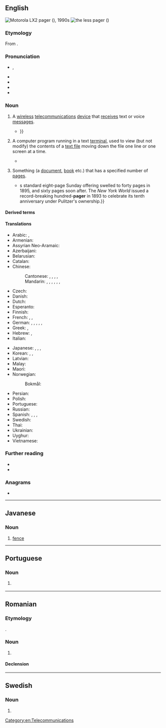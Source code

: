 {{also|PAGER}}
==English==
[[File:Dme motorola.jpg|thumb|Motorola LX2 '''pager''' ({{senseno|en|telecommunications}}), 1990s]]
[[File:Less.PNG|thumb|the ''less'' '''pager''' ({{senseno|en|computing}})]]

===Etymology===
From {{suffix|en|page|er}}.

===Pronunciation===
* {{IPA|en|/peɪd͡ʒə(ɹ)/}}, {{enPR|pāʹjər}}
* {{audio|en|En-uk-pager.ogg|Audio (UK)}}
* {{audio|en|En-us-pager.ogg|Audio (US)}}
* {{rhymes|en|eɪd͡ʒə(ɹ)|s=2}}
* {{hyphenation|en|pag|er}}

===Noun===
{{en-noun}}

# {{senseid|en|telecommunications}} {{lb|en|telecommunications}} A [[wireless]] [[telecommunications]] [[device]] that [[receive]]s text or voice [[message]]s.
#: {{syn|en|beeper}}
#* {{quote-book|en|year=1991|author={{w|Stephen King}}|title={{w|Needful Things}}|page=355|pageurl=https://archive.org/details/lccn_051488024958_36j/page/355/mode/1up|text=Before he could bring it down, the '''pager''' clipped to his belt went off. Alan pushed the button that turned the hateful gadget off and stood indecisively in front of the shop door a moment longer {{...}}}}
# {{senseid|en|computing}} {{lb|en|computing}} A computer program running in a text [[terminal]], used to view (but not modify) the contents of a [[text file]] moving down the file one line or one screen at a time.
#* {{quote-book|en|year=2006|author=James Duncan Davidson|author2=Jason Deraleau|title=Running Mac OS X Tiger|publisher=O'Reilly|isbn=9780596009137|page=73|pageurl=https://books.google.com/books?id=-zLS2TwB2VkC&pg=PA73&dq=less+%22pager%22&hl=&cd=2&source=gbs_api#v=onepage&q=less%20%22pager%22&f=false|text=''more'' is a '''pager'''. The basic purpose of a '''pager''' is that it lets you view the contents of a file without actually having to open the file.}}
# {{lb|en|in combination}} Something (a [[document]], [[book]] etc.) that has a specified number of [[page]]s.
#* {{quote-book|en|year=2019|author=Vincent DiGirolamo|title=Crying the News: A History of America's Newsboys|location=Oxford|publisher={{w|Oxford University Press}}|isbn=9780195320251|page={{gbooks|19ShDwAAQBAJ|310|altpg=309–310|pager}}|passage=Sunday papers kept growing in bulk, however. The ''Boston Globe''{{'}}s standard eight-page Sunday offering swelled to forty pages in 1895, and sixty pages soon after. The ''New York World'' issued a record-breaking hundred-'''pager''' in 1893 to celebrate its tenth anniversary under Pulitzer's ownership.}}

====Derived terms====
{{col4|en
|one-pager
}}

====Translations====
{{trans-top|device}}
* Arabic: {{t|ar|بِيجِر|m|tr=beyjer}}, {{t|ar|بِيجِر|m|tr=peyjer}}
* Armenian: {{t+|hy|փեյջեր}}
* Assyrian Neo-Aramaic: {{t|aii|ܦܪܵܣܡܲܠܵܠܵܐ|m|tr=prasmālala}}
* Azerbaijani: {{t|az|peycer}}
* Belarusian: {{t|be|пэ́йджар|m}}
* Catalan: {{t|ca|cercapersones|m}}
* Chinese:
*: Cantonese: {{t|yue|傳呼機}}, {{t|yue|传呼机|tr=cyun4 fu1 gei1}}, {{t|yue|呼叫器|tr=fu1 giu3 hei3}}, {{t|yue|call機}}, {{t|yue|call机|tr=call gei1}} {{qualifier|slang}}
*: Mandarin: {{t+|cmn|呼叫器|tr=hūjiàoqì}}, {{t+|cmn|BB機}}, {{t+|cmn|BB机|tr=bībī-jī}}, {{t+|cmn|BP機}}, {{t+|cmn|BP机|tr=bīpī-jī}}, {{t+|cmn|傳呼機}}, {{t+|cmn|传呼机|tr=chuánhūjī}}
* Czech: {{t|cs|pager|m}}
* Danish: {{t|da|personsøger|c}}
* Dutch: {{t+|nl|bieper|m}}
* Esperanto: {{t|eo|poŝmesaĝilo}}
* Finnish: {{t+|fi|hakulaite}}
* French: {{t+|fr|bip|m}}, {{t+|fr|téléavertisseur|m}}, {{t+|fr|pager|m}}
* German: {{t|de|Piepser|m}}, {{t|de|Taschenpiepser|m}}, {{t|de|Rufgerät|n}}, {{t+|de|Pager|m}}, {{t|de|Funkmeldeempfänger|m}}, {{t|de|FME|m}}
* Greek: {{t+|el|τηλεειδοποιητής|m}}, {{t+|el|βομβητής|m}}
* Hebrew: {{t|he|איתורית|f|tr=iturít}}, {{t+|he|זימונית|f|tr=zimunít}}
* Italian: {{t+|it|cercapersone|m}}
{{trans-mid}}
* Japanese: {{t|ja|ポケットベル|tr=pokettoberu}}, {{t|ja|ポケベル|tr=pokeberu}}, {{t|ja|ページャ|tr=pēja}}, {{t|ja|無線呼び出し|tr=むせんよびだし, musen yobidashi}}
* Korean: {{t|ko|무선호출기(無線呼出機)}}, {{t|ko|호출기(呼出機)}}, {{t|ko|삐삐}}
* Latvian: {{t|lv|peidžeris|m}}
* Malay: {{t|ms|alat kelui}}
* Maori: {{t|mi|pūoho }}
* Norwegian:
*: Bokmål: {{t|nb|personsøker|m}}
* Persian: {{t+|fa|پی‌جو|tr=peyjar}}
* Polish: {{t+|pl|pager|m}}
* Portuguese: {{t+|pt|pager|m}}
* Russian: {{t+|ru|пе́йджер|m|tr=pɛ́jdžer}}
* Spanish: {{t+|es|buscapersonas|m}}, {{t|es|bíper|m}}, {{t+|es|busca|m}}, {{t+|es|mensáfono|m}}
* Swedish: {{t+|sv|personsökare}}
* Thai: {{t|th|เพจเจอร์}}
* Ukrainian: {{t+|uk|пе́йджер|m}}
* Uyghur: {{t|ug|چاقىرغۇ}}
* Vietnamese: {{t|vi|[[máy]] [[nhắn tin]]}}
{{trans-bottom}}

===Further reading===
* {{pedia}}
* {{pedia|terminal pager}}

===Anagrams===
* {{anagrams|en|a=aegpr|gaper|grape|parge}}

[[Category:en:Telecommunications]]

----

==Javanese==

===Noun===
{{head|jv|noun}}

# [[fence]]

----

==Portuguese==

===Noun===
{{pt-noun|m|#s}}

# {{l|en|pager}} {{gloss|device used for sending and receiving electronic messages}}

----

==Romanian==

===Etymology===
{{ubor|ro|en|pager}}.

===Noun===
{{ro-noun|n|pagere}}

# {{lb|ro|dated}} {{l|en|pager}} {{gl|device that receives text messages}}

====Declension====
{{ro-noun-n}}

----

==Swedish==

===Noun===
{{head|sv|noun form}}

# {{sv-noun-form-indef-pl|page}}